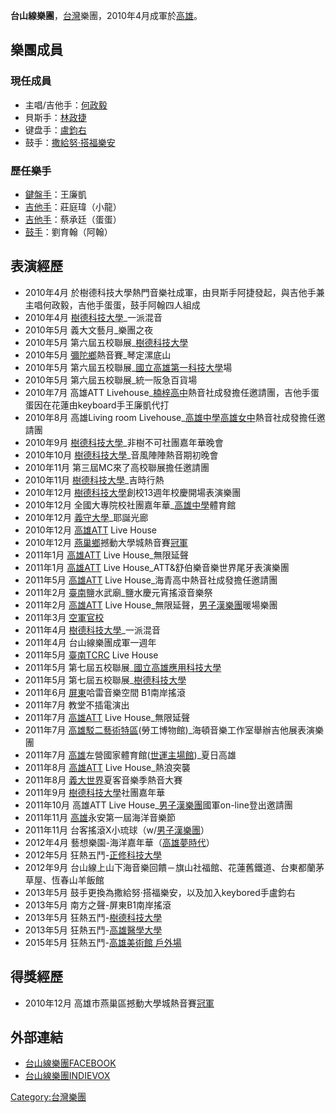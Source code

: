 {{unreferenced|time=2011-11-06T02:03:16+00:00}}
{{Trivia|time=2015-01-21T06:07:10+00:00}}
{{Infobox entertainer
| 姓名 = 台山線樂團
| 英文名 = 
| 類型 =樂團
| 圖片 = 
| 圖片簡介 = 
| 國籍 = {{ROC}}
| 音樂類型 = [[搖滾|搖滾]]
| 職業 = 
| 演奏樂器 = 
| 活跃年代 = 2010年至今
| 唱片公司 = 
| 經紀公司 =
| 相關團體 =
| 網站 = 
| 現任成員 = [[主唱|主唱]]，[[吉他手|吉他手]]何政毅<br />[[貝斯手|貝斯手]]林政捷<br />[[鍵盤手|鍵盤手]]盧鈞右<br />[[鼓手|鼓手]]撒給努·搭福樂安<br />
| 過往成員 = *[[鍵盤手|鍵盤手]]：王廉凱
*[[吉他手|吉他手]]：莊庭瑋（小龍）
*[[吉他手|吉他手]]：蔡承廷（蛋蛋）
*[[鼓手|鼓手]]：劉育翰（阿翰）
}}
'''台山線樂團'''，[[台灣|台灣]]樂團，2010年4月成軍於[[高雄|高雄]]。

== 樂團成員 ==
===現任成員===
*主唱/吉他手：[[何政毅|何政毅]]
*貝斯手：[[林政捷|林政捷]]
*键盘手：[[盧鈞右|盧鈞右]]
*鼓手：[[撒給努·搭福樂安|撒給努·搭福樂安]]

===歷任樂手===
*[[鍵盤手|鍵盤手]]：王廉凱
*[[吉他手|吉他手]]：莊庭瑋（小龍）
*[[吉他手|吉他手]]：蔡承廷（蛋蛋）
*[[鼓手|鼓手]]：劉育翰（阿翰）

== 表演經歷 ==
*2010年4月 於樹德科技大學熱門音樂社成軍，由貝斯手阿捷發起，與吉他手兼主唱何政毅，吉他手蛋蛋，鼓手阿翰四人組成
*2010年4月 [[樹德科技大學|樹德科技大學]]_一派混音
*2010年5月 義大文藝月_樂團之夜
*2010年5月 第六屆五校聯展_[[樹德科技大學|樹德科技大學]]
*2010年5月 [[彌陀區|彌陀鄉]]熱音賽_琴定漯底山
*2010年5月 第六屆五校聯展_[[國立高雄第一科技大學|國立高雄第一科技大學]]場
*2010年5月 第六屆五校聯展_統一阪急百貨場
*2010年7月 高雄ATT Livehouse_[[楠梓高中|楠梓高中]]熱音社成發擔任邀請團，吉他手蛋蛋因在花蓮由keyboard手王廉凱代打
*2010年8月 高雄Living room Livehouse_[[高雄中學|高雄中學]][[高雄女中|高雄女中]]熱音社成發擔任邀請團
*2010年9月 [[樹德科技大學|樹德科技大學]]_非樹不可社團嘉年華晚會
*2010年10月 [[樹德科技大學|樹德科技大學]]_音風陣陣熱音期初晚會
*2010年11月 第三屆MC來了高校聯展擔任邀請團
*2010年11月 [[樹德科技大學|樹德科技大學]]_吉時行熱
*2010年12月 [[樹德科技大學|樹德科技大學]]創校13週年校慶開場表演樂團
*2010年12月 全國大專院校社團嘉年華_[[高雄中學|高雄中學]]體育館
*2010年12月 [[義守大學|義守大學]]_耶誕光廊
*2010年12月 [[高雄市|高雄]]ATT Live House
*2010年12月 [[燕巢區|燕巢鄉]]撼動大學城熱音賽[[冠軍|冠軍]]
*2011年1月 [[高雄市|高雄]]ATT Live House_無限延聲
*2011年1月 [[高雄市|高雄]]ATT Live House_ATT&舒伯樂音樂世界尾牙表演樂團
*2011年5月 [[高雄市|高雄]]ATT Live House_海青高中熱音社成發擔任邀請團
*2011年2月 [[臺南市|臺南]]鹽水武廟_鹽水慶元宵搖滾音樂祭
*2011年2月 [[高雄市|高雄]]ATT Live House_無限延聲，[[男子漢樂團|男子漢樂團]]暖場樂團
*2011年3月 [[空軍官校|空軍官校]]
*2011年4月 [[樹德科技大學|樹德科技大學]]_一派混音
*2011年4月 台山線樂團成軍一週年
*2011年5月 [[臺南市|臺南]]TCRC Live House
*2011年5月 第七屆五校聯展_[[國立高雄應用科技大學|國立高雄應用科技大學]]
*2011年5月 第七屆五校聯展_[[樹德科技大學|樹德科技大學]]
*2011年6月 [[屏東縣|屏東]]哈雷音樂空間 B1南岸搖滾
*2011年7月 教堂不插電演出
*2011年7月 [[高雄市|高雄]]ATT Live House_無限延聲
*2011年7月 [[高雄市|高雄]][[駁二藝術特區|駁二藝術特區]](勞工博物館)_海頓音樂工作室舉辦吉他展表演樂團
*2011年7月 [[高雄市|高雄]]左營國家體育館([[世運主場館|世運主場館]])_夏日高雄
*2011年8月 [[高雄市|高雄]]ATT Live House_熱浪突襲
*2011年8月 [[義大世界|義大世界]]夏客音樂季熱音大賽
*2011年9月 [[樹德科技大學|樹德科技大學]]社團嘉年華
*2011年10月 高雄ATT Live House_[[男子漢樂團|男子漢樂團]]國軍on-line登出邀請團
*2011年11月 [[高雄市|高雄]]永安第一屆海洋音樂節
*2011年11月 台客搖滾X小琉球（w/[[男子漢樂團|男子漢樂團]]）
*2012年4月 藝想樂園-海洋嘉年華（[[高雄夢時代|高雄夢時代]]）
*2012年5月 狂熱五鬥-[[正修科技大學|正修科技大學]]
*2012年9月 台山線上山下海音樂回饋－旗山社福館、花蓮舊鐵道、台東都蘭茅草屋、恆春山羊飯館
*2013年5月 鼓手更換為撒給努·搭福樂安，以及加入keybored手盧鈞右
*2013年5月 南方之聲-屏東B1南岸搖滾
*2013年5月 狂熱五鬥-[[樹德科技大學|樹德科技大學]]
*2013年5月 狂熱五鬥-[[高雄醫學大學|高雄醫學大學]]
*2015年5月 狂熱五鬥-[[高雄美術館_戶外場|高雄美術館 戶外場]]

== 得獎經歷 ==
*2010年12月 高雄市燕巢區撼動大學城熱音賽[[冠軍|冠軍]]

== 外部連結 ==
*[http://www.facebook.com/Solidortw#!/TML20100428 台山線樂團FACEBOOK]
*[https://web.archive.org/web/20160304073659/http://www.indievox.com/showforever 台山線樂團INDIEVOX]

[[Category:台灣樂團|Category:台灣樂團]]